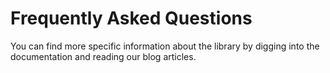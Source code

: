 
# Frequently Asked Questions

You can find more specific information about the library by digging into the documentation and reading our blog articles.

<br />

<Disclosures full />
